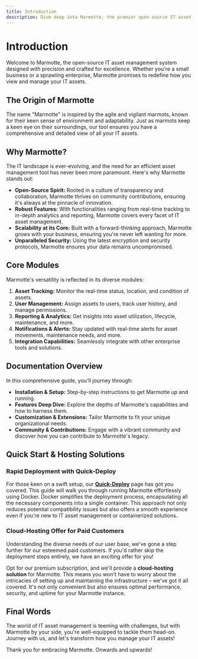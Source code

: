 ```yaml
---
title: Introduction
description: Dive deep into Marmotte, the premier open-source IT asset management system. Discover its features, benefits, and how it can transform your business.
---
```


# Introduction

Welcome to Marmotte, the open-source IT asset management system designed with precision and crafted for excellence. Whether you're a small business or a sprawling enterprise, Marmotte promises to redefine how you view and manage your IT assets.

## The Origin of Marmotte

The name "Marmotte" is inspired by the agile and vigilant marmots, known for their keen sense of environment and adaptability. Just as marmots keep a keen eye on their surroundings, our tool ensures you have a comprehensive and detailed view of all your IT assets.

## Why Marmotte?

The IT landscape is ever-evolving, and the need for an efficient asset management tool has never been more paramount. Here's why Marmotte stands out:

- **Open-Source Spirit:** Rooted in a culture of transparency and collaboration, Marmotte thrives on community contributions, ensuring it's always at the pinnacle of innovation.
- **Robust Features:** With functionalities ranging from real-time tracking to in-depth analytics and reporting, Marmotte covers every facet of IT asset management.
- **Scalability at its Core:** Built with a forward-thinking approach, Marmotte grows with your business, ensuring you're never left wanting for more.
- **Unparalleled Security:** Using the latest encryption and security protocols, Marmotte ensures your data remains uncompromised.

## Core Modules

Marmotte's versatility is reflected in its diverse modules:

1. **Asset Tracking:** Monitor the real-time status, location, and condition of assets.
2. **User Management:** Assign assets to users, track user history, and manage permissions.
3. **Reporting & Analytics:** Get insights into asset utilization, lifecycle, maintenance, and more.
4. **Notifications & Alerts:** Stay updated with real-time alerts for asset movements, maintenance needs, and more.
5. **Integration Capabilities:** Seamlessly integrate with other enterprise tools and solutions.

## Documentation Overview

In this comprehensive guide, you'll journey through:

- **Installation & Setup:** Step-by-step instructions to get Marmotte up and running.
- **Features Deep Dive:** Explore the depths of Marmotte's capabilities and how to harness them.
- **Customization & Extensions:** Tailor Marmotte to fit your unique organizational needs.
- **Community & Contributions:** Engage with a vibrant community and discover how you can contribute to Marmotte's legacy.

## Quick Start & Hosting Solutions

### Rapid Deployment with Quick-Deploy

For those keen on a swift setup, our **[Quick-Deploy](./quick-deploy)** page has got you covered. This guide will walk you through running Marmotte effortlessly using Docker. Docker simplifies the deployment process, encapsulating all the necessary components into a single container. This approach not only reduces potential compatibility issues but also offers a smooth experience even if you're new to IT asset management or containerized solutions.

### Cloud-Hosting Offer for Paid Customers

Understanding the diverse needs of our user base, we've gone a step further for our esteemed paid customers. If you'd rather skip the deployment steps entirely, we have an exciting offer for you!

Opt for our premium subscription, and we'll provide a **cloud-hosting solution** for Marmotte. This means you won't have to worry about the intricacies of setting up and maintaining the infrastructure – we've got it all covered. It's not only convenient but also ensures optimal performance, security, and uptime for your Marmotte instance.

## Final Words

The world of IT asset management is teeming with challenges, but with Marmotte by your side, you're well-equipped to tackle them head-on. Journey with us, and let's transform how you manage your IT assets!

Thank you for embracing Marmotte. Onwards and upwards!
